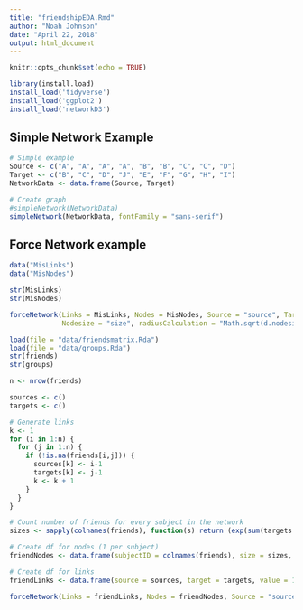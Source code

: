 ```yaml
---
title: "friendshipEDA.Rmd"
author: "Noah Johnson"
date: "April 22, 2018"
output: html_document
---
```


```r
knitr::opts_chunk$set(echo = TRUE)

library(install.load)
install_load('tidyverse')
install_load('ggplot2')
install_load('networkD3')
```

## Simple Network Example

```r
# Simple example
Source <- c("A", "A", "A", "A", "B", "B", "C", "C", "D")
Target <- c("B", "C", "D", "J", "E", "F", "G", "H", "I")
NetworkData <- data.frame(Source, Target)

# Create graph
#simpleNetwork(NetworkData)
simpleNetwork(NetworkData, fontFamily = "sans-serif")
```

## Force Network example
```r
data("MisLinks")
data("MisNodes")
```

```r
str(MisLinks)
str(MisNodes)
```

```r
forceNetwork(Links = MisLinks, Nodes = MisNodes, Source = "source", Target = "target", Value = "value", NodeID = "name",
             Nodesize = "size", radiusCalculation = "Math.sqrt(d.nodesize)+6", Group = "group", opacity = 1, opacityNoHover = TRUE, width = 1000, height = 700, fontSize = 12)
```


```r
load(file = "data/friendsmatrix.Rda")
load(file = "data/groups.Rda")
str(friends)
str(groups)
```

```r
n <- nrow(friends)

sources <- c()
targets <- c()

# Generate links
k <- 1
for (i in 1:n) {
  for (j in 1:n) {
    if (!is.na(friends[i,j])) {
      sources[k] <- i-1
      targets[k] <- j-1
      k <- k + 1
    }
  }
}

# Count number of friends for every subject in the network
sizes <- sapply(colnames(friends), function(s) return (exp(sum(targets + 1 == s))), USE.NAMES = FALSE)

# Create df for nodes (1 per subject)
friendNodes <- data.frame(subjectID = colnames(friends), size = sizes, group = groups)

# Create df for links
friendLinks <- data.frame(source = sources, target = targets, value = 1)

```

```r
forceNetwork(Links = friendLinks, Nodes = friendNodes, Source = "source", Target = "target", Value = "value", NodeID = "subjectID", Nodesize = "size", Group = "group", linkWidth = JS("function(d) { return Math.sqrt(d.value); }"), arrows = TRUE, legend = TRUE, zoom = T, opacity = 1, opacityNoHover = 1, width = 1000, height = 700, fontSize = 12)
```

